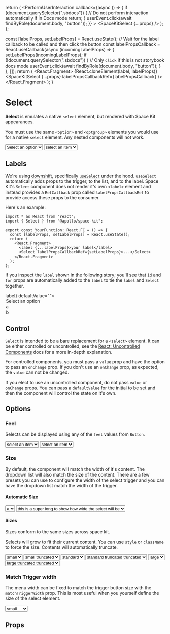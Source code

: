 
<Meta title="Form/Select" component={SpaceKitSelect} />

  return (
    <PerformUserInteraction
      callback={async () => {
        if (document.querySelector(".sbdocs")) {
          // Do not perform interaction automatically if in Docs mode
          return;
        }
        userEvent.click(await findByRole(document.body, "button"));
      }}
    >
      <SpaceKitSelect {...props} />
    </PerformUserInteraction>
  );
};

  const [labelProps, setLabelProps] = React.useState();
  // Wait for the label callback to be called and then click the button
  const labelPropsCallback = React.useCallback(async (incomingLabelProps) => {
    setLabelProps(incomingLabelProps);
    if (!document.querySelector(".sbdocs")) {
      // Only `click` if this is not storybook docs mode
      userEvent.click(await findByRole(document.body, "button"));
    }
  }, []);
  return (
    <React.Fragment>
      {React.cloneElement(label, labelProps)}
      <SpaceKitSelect {...props} labelPropsCallbackRef={labelPropsCallback} />
    </React.Fragment>
  );
}

# Select

**Select** is emulates a native `select` element, but rendered with Space Kit appearances.

You must use the same `<option>` and `<optgroup>` elements you would use for a native `select` element. Any nested components will not work.

<Canvas>
  <Story name="basic options">
    <Select aria-labelledby="basic-options-label" defaultValue="">
      <option value="">Select an option</option>
      <option value="value a">a</option>
      <option value="value b">b</option>
    </Select>
  </Story>
  <Story name="basic optgroup">
    <Select>
      <option value="">select an item</option>
      <optgroup label="Group of options">
        <option value="value a">a</option>
        <option value="value b">b</option>
      </optgroup>
      <optgroup label="Second of options">
        <option value="value c">c</option>
        <option value="value d">d</option>
      </optgroup>
    </Select>
  </Story>
  <Story name="disabled">
    <Select disabled>
      <option value="">select an item</option>
      <option value="value a">a</option>
      <option value="value b">b</option>
    </Select>
  </Story>
</Canvas>

## Labels

We're using [downshift](https://www.downshift-js.com/), specifically [`useSelect`](https://www.downshift-js.com/use-select) under the hood. `useSelect` automatically adds props to the trigger, to the list, and to the label. Space Kit's `Select` component does not render it's own `<label>` element and instead provides a `RefCallback` prop called `labelPropsCallbackRef` to provide access these props to the consumer.

Here's an example:

```tsx
import * as React from "react";
import { Select } from "@apollo/space-kit";

export const YourFunction: React.FC = () => {
  const [labelProps, setLabelProps] = React.useState();
  return (
    <React.Fragment>
      <label {...labelProps}>your label</label>
      <Select labelPropsCallbackRef={setLabelProps}>...</Select>
    </React.Fragment>
  );
};
```

If you inspect the `label` shown in the following story; you'll see that `id` and `for` props are automatically added to the `label` to tie the `label` and `Select` together.

<Canvas>
  <Story name="basic options with label">
    <SelectWithLabel label={<label>label</label>} defaultValue="">
      <option value="">Select an option</option>
      <option value="value a">a</option>
      <option value="value b">b</option>
    </SelectWithLabel>
  </Story>
</Canvas>

## Control

`Select` is intended to be a bare replacement for a `<select>` element. It can be either controlled or uncontrolled, see the [React: Uncontrolled Components](https://reactjs.org/docs/uncontrolled-components.html) docs for a more in-depth explanation.

For controlled components, you must pass a `value` prop and have the option to pass an `onChange` prop. If you don't use an `onChange` prop, as expected, the `value` can not be changed.

If you elect to use an uncontrolled component, do not pass `value` or `onChange` props. You can pass a `defaultValue` for the initial to be set and then the component will control the state on it's own.

## Options

### Feel

Selects can be displayed using any of the `feel` values from `Button`.

<Canvas>
  <Story name="feel raised">
    <Select feel="raised" defaultValue="">
      <option value="">select an item</option>
      <option>a</option>
      <optgroup label="header 1">
        <option>b</option>
      </optgroup>
    </Select>
  </Story>
  <Story name="feel flat">
    <Select feel="flat" defaultValue="">
      <option value="">select an item</option>
      <option>a</option>
      <optgroup label="header 1">
        <option>b</option>
      </optgroup>
    </Select>
  </Story>
</Canvas>

### Size

By default, the component will match the width of it's content. The dropdown list will also match the size of the content. There are a few presets you can use to configure the width of the select trigger and you can have the dropdown list match the width of the trigger.

#### Automatic Size

<Canvas>
  <Story name="Automatic Size, Narrow">
    <Select defaultValue="a">
      <option>a</option>
    </Select>
  </Story>
  <Story name="Automatic Size, Wide">
    <Select defaultValue="this is a super long to show how wide the select will be">
      <option>this is a super long to show how wide the select will be</option>
    </Select>
  </Story>
</Canvas>

#### Sizes

Sizes conform to the same sizes across space kit.

Selects will grow to fit their current content. You can use `style` or `className` to force the size. Contents will automatically truncate.

<Canvas>
  <Story name="Small, Not Truncated">
    <Select size="small" defaultValue="small">
      <option>small</option>
    </Select>
  </Story>
  <Story name="Small, Truncated">
    <Select size="small" defaultValue="small truncated" style={{ width: 100 }}>
      <option>small truncated</option>
    </Select>
  </Story>
  <Story name="Standard, Not Truncated">
    <Select size="standard" defaultValue="standard">
      <option>standard</option>
    </Select>
  </Story>
  <Story name="Standard, Truncated">
    <Select
      size="standard"
      defaultValue="standard truncated truncated"
      style={{ width: 150 }}
    >
      <option>standard truncated truncated</option>
    </Select>
  </Story>
  <Story name="Large, Not Truncated">
    <Select size="large" defaultValue="large">
      <option>large</option>
    </Select>
  </Story>
  <Story name="Large, Truncated">
    <Select
      size="large"
      defaultValue="large truncated truncated"
      style={{ width: 200 }}
    >
      <option>large truncated truncated</option>
    </Select>
  </Story>
</Canvas>

### Match Trigger width

The menu width can be fixed to match the trigger button size with the `matchTriggerWidth` prop. This is most useful when you yourself define the size of the select element.

<Canvas>
  <Story name="Match Trigger Prop">
    <Select defaultValue="small" matchTriggerWidth style={{ width: 150 }}>
      <option>small</option>
      <option>medium</option>
      <option>large</option>
    </Select>
  </Story>
</Canvas>

## Props

<ArgsTable of={SpaceKitSelect} />
